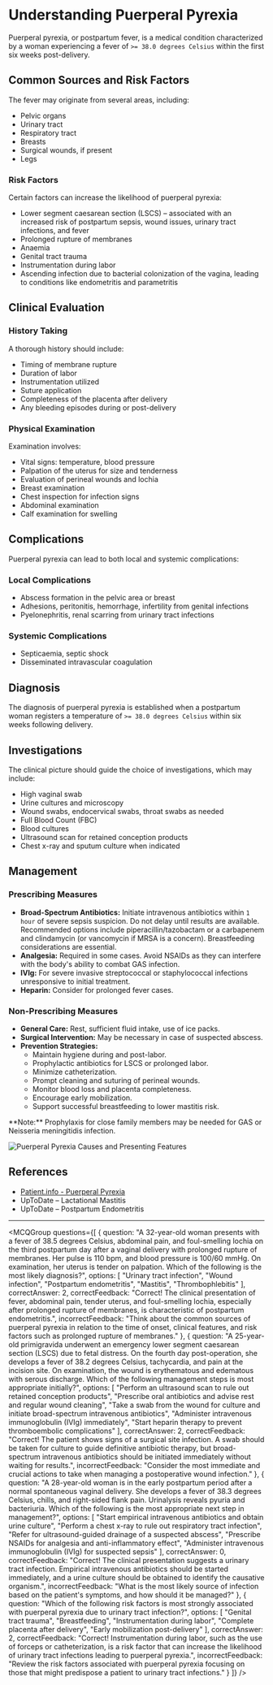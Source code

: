 
# Understanding Puerperal Pyrexia

Puerperal pyrexia, or postpartum fever, is a medical condition characterized by a woman experiencing a fever of `>= 38.0 degrees Celsius` within the first six weeks post-delivery.

## Common Sources and Risk Factors

The fever may originate from several areas, including:

- Pelvic organs
- Urinary tract
- Respiratory tract
- Breasts
- Surgical wounds, if present
- Legs

### Risk Factors

Certain factors can increase the likelihood of puerperal pyrexia:

- Lower segment caesarean section (LSCS) – associated with an increased risk of postpartum sepsis, wound issues, urinary tract infections, and fever
- Prolonged rupture of membranes
- Anaemia
- Genital tract trauma
- Instrumentation during labor
- Ascending infection due to bacterial colonization of the vagina, leading to conditions like endometritis and parametritis

## Clinical Evaluation

### History Taking

A thorough history should include:

- Timing of membrane rupture
- Duration of labor
- Instrumentation utilized
- Suture application
- Completeness of the placenta after delivery
- Any bleeding episodes during or post-delivery

### Physical Examination

Examination involves:

- Vital signs: temperature, blood pressure
- Palpation of the uterus for size and tenderness
- Evaluation of perineal wounds and lochia
- Breast examination
- Chest inspection for infection signs
- Abdominal examination
- Calf examination for swelling

## Complications

Puerperal pyrexia can lead to both local and systemic complications:

### Local Complications

- Abscess formation in the pelvic area or breast
- Adhesions, peritonitis, hemorrhage, infertility from genital infections
- Pyelonephritis, renal scarring from urinary tract infections

### Systemic Complications

- Septicaemia, septic shock
- Disseminated intravascular coagulation

## Diagnosis

The diagnosis of puerperal pyrexia is established when a postpartum woman registers a temperature of `>= 38.0 degrees Celsius` within six weeks following delivery.

## Investigations

The clinical picture should guide the choice of investigations, which may include:

- High vaginal swab
- Urine cultures and microscopy
- Wound swabs, endocervical swabs, throat swabs as needed
- Full Blood Count (FBC)
- Blood cultures
- Ultrasound scan for retained conception products
- Chest x-ray and sputum culture when indicated

## Management

### Prescribing Measures

- **Broad-Spectrum Antibiotics:** Initiate intravenous antibiotics within `1 hour` of severe sepsis suspicion. Do not delay until results are available. Recommended options include piperacillin/tazobactam or a carbapenem and clindamycin (or vancomycin if MRSA is a concern). Breastfeeding considerations are essential.
- **Analgesia:** Required in some cases. Avoid NSAIDs as they can interfere with the body's ability to combat GAS infection.
- **IVIg:** For severe invasive streptococcal or staphylococcal infections unresponsive to initial treatment.
- **Heparin:** Consider for prolonged fever cases.

### Non-Prescribing Measures

- **General Care:** Rest, sufficient fluid intake, use of ice packs.
- **Surgical Intervention:** May be necessary in case of suspected abscess.
- **Prevention Strategies:**
  - Maintain hygiene during and post-labor.
  - Prophylactic antibiotics for LSCS or prolonged labor.
  - Minimize catheterization.
  - Prompt cleaning and suturing of perineal wounds.
  - Monitor blood loss and placenta completeness.
  - Encourage early mobilization.
  - Support successful breastfeeding to lower mastitis risk.

<Callout emoji="⚠️">
**Note:** Prophylaxis for close family members may be needed for GAS or Neisseria meningitidis infection.
</Callout>

![Puerperal Pyrexia Causes and Presenting Features](https://medibuddy.co.uk/wp-content/uploads/2021/06/MSRA-Puerperal-pyrexia.png)

## References

- [Patient.info - Puerperal Pyrexia](https://patient.info/doctor/puerperal-pyrexia)
- UpToDate – Lactational Mastitis
- UpToDate – Postpartum Endometritis

---

<MCQGroup questions={[
  {
    question: "A 32-year-old woman presents with a fever of 38.5 degrees Celsius, abdominal pain, and foul-smelling lochia on the third postpartum day after a vaginal delivery with prolonged rupture of membranes. Her pulse is 110 bpm, and blood pressure is 100/60 mmHg. On examination, her uterus is tender on palpation. Which of the following is the most likely diagnosis?",
    options: [
      "Urinary tract infection",
      "Wound infection",
      "Postpartum endometritis",
      "Mastitis",
      "Thrombophlebitis"
    ],
    correctAnswer: 2,
    correctFeedback: "Correct! The clinical presentation of fever, abdominal pain, tender uterus, and foul-smelling lochia, especially after prolonged rupture of membranes, is characteristic of postpartum endometritis.",
    incorrectFeedback: "Think about the common sources of puerperal pyrexia in relation to the time of onset, clinical features, and risk factors such as prolonged rupture of membranes."
  },
  {
    question: "A 25-year-old primigravida underwent an emergency lower segment caesarean section (LSCS) due to fetal distress. On the fourth day post-operation, she develops a fever of 38.2 degrees Celsius, tachycardia, and pain at the incision site. On examination, the wound is erythematous and edematous with serous discharge. Which of the following management steps is most appropriate initially?",
    options: [
      "Perform an ultrasound scan to rule out retained conception products",
      "Prescribe oral antibiotics and advise rest and regular wound cleaning",
      "Take a swab from the wound for culture and initiate broad-spectrum intravenous antibiotics",
      "Administer intravenous immunoglobulin (IVIg) immediately",
      "Start heparin therapy to prevent thromboembolic complications"
    ],
    correctAnswer: 2,
    correctFeedback: "Correct! The patient shows signs of a surgical site infection. A swab should be taken for culture to guide definitive antibiotic therapy, but broad-spectrum intravenous antibiotics should be initiated immediately without waiting for results.",
    incorrectFeedback: "Consider the most immediate and crucial actions to take when managing a postoperative wound infection."
  },
  {
    question: "A 28-year-old woman is in the early postpartum period after a normal spontaneous vaginal delivery. She develops a fever of 38.3 degrees Celsius, chills, and right-sided flank pain. Urinalysis reveals pyuria and bacteriuria. Which of the following is the most appropriate next step in management?",
    options: [
      "Start empirical intravenous antibiotics and obtain urine culture",
      "Perform a chest x-ray to rule out respiratory tract infection",
      "Refer for ultrasound-guided drainage of a suspected abscess",
      "Prescribe NSAIDs for analgesia and anti-inflammatory effect",
      "Administer intravenous immunoglobulin (IVIg) for suspected sepsis"
    ],
    correctAnswer: 0,
    correctFeedback: "Correct! The clinical presentation suggests a urinary tract infection. Empirical intravenous antibiotics should be started immediately, and a urine culture should be obtained to identify the causative organism.",
    incorrectFeedback: "What is the most likely source of infection based on the patient's symptoms, and how should it be managed?"
  },
  {
    question: "Which of the following risk factors is most strongly associated with puerperal pyrexia due to urinary tract infection?",
    options: [
      "Genital tract trauma",
      "Breastfeeding",
      "Instrumentation during labor",
      "Complete placenta after delivery",
      "Early mobilization post-delivery"
    ],
    correctAnswer: 2,
    correctFeedback: "Correct! Instrumentation during labor, such as the use of forceps or catheterization, is a risk factor that can increase the likelihood of urinary tract infections leading to puerperal pyrexia.",
    incorrectFeedback: "Review the risk factors associated with puerperal pyrexia focusing on those that might predispose a patient to urinary tract infections."
  }
]} />
